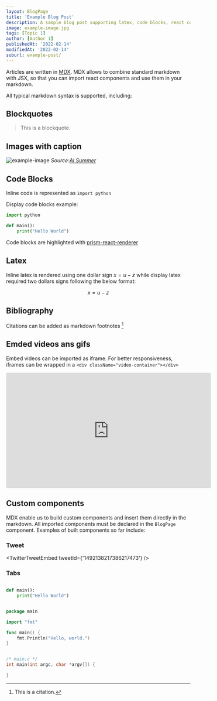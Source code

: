 ```yaml
---
layout: BlogPage
title: 'Example Blog Post'
description: A sample blog post supporting latex, code blocks, react components and more
image: example-image.jpg
tags: [Topic 1]
author: [Author 1]
publishedAt: '2022-02-14'
modifiedAt: '2022-02-14'
suburl: example-post/
---
```


Articles are written in [MDX](https://mdxjs.com/). MDX allows to combine standard markdown with JSX, so that you can import react components and use them in your markdown.

All typical markdown syntax is supported, including:    

## Blockquotes

> This is a blockquote.

## Images with caption

![example-image](example-image.jpg)
*Source:[AI Summer](theaisummer.com)*


## Code Blocks

Inline code is represented as `import python`

Display code blocks example:

```python
import python

def main():
    print("Hello World")
```

Code blocks are highlighted with [prism-react-renderer](https://github.com/FormidableLabs/prism-react-renderer)

## Latex

Inline latex is rendered using one dollar sign $x=u-z$ while display latex required two dollars signs following the below format:

$$
x=u-z
$$

## Bibliography

Citations can be added as markdown footnotes [^1]

[^1]: This is a citation.

## Emded videos ans gifs

Embed videos can be imported as iframe. For better responsiveness, iframes can be wrapped in a `<div className="video-container"></div> `

<iframe width="560" height="315" src="https://www.youtube.com/embed/aircAruvnKk" title="YouTube video player" frameborder="0" allow="accelerometer; autoplay; clipboard-write; encrypted-media; gyroscope; picture-in-picture" allowfullscreen></iframe>

## Custom components

MDX enable us to build custom components and insert them directly in the markdown. All imported components must be declared in the `BlogPage` component. Examples of built components so far include:

### Tweet

<TwitterTweetEmbed tweetId={'1492138217386217473'} />

### Tabs

<Tabs size={3}>
<Tab label="Python">

```python

def main():
    print("Hello World")

```

</Tab>

<Tab label="Go">

```go

package main

import "fmt"

func main() {
	fmt.Println("Hello, world.")
}


```

</Tab>

<Tab label="C">

```c

/* main.c */
int main(int argc, char *argv[]) {

}

```

</Tab>

</Tabs>